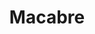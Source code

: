 ---
title: "Macabre"
slug: "macabre"
arcana: "Hanged"

image: "./.jpg"

phys: ""
gun: ""
fire: ""
ice: ""
elec: ""
wind: ""
psy: ""
nuke: ""
bless: ""
curse: ""
---